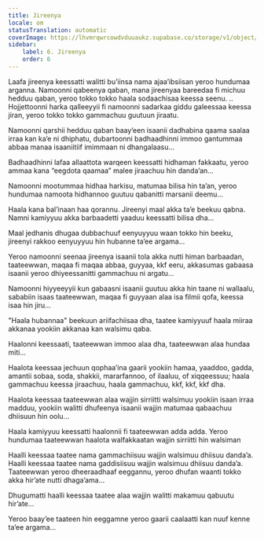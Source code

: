 ```yaml
---
title: Jireenya
locale: om
statusTranslation: automatic
coverImage: https://lhvmrqwrcowdvduuaukz.supabase.co/storage/v1/object/public/strapi-uploads/small_cover-tratado-de-psicologia-revolucionaria.webp-5e15e1cec4e0ebebcde5d7fc7565d8fd.webp
sidebar:
    label: 6. Jireenya
    order: 6
---
```

Laafa jireenya keessatti walitti bu’iinsa nama ajaa’ibsiisan yeroo hundumaa arganna. Namoonni qabeenya qaban, mana jireenyaa bareedaa fi michuu hedduu qaban, yeroo tokko tokko haala sodaachisaa keessa seenu. .. Hojjettoonni harka qalleeyyii fi namoonni sadarkaa giddu galeessaa keessa jiran, yeroo tokko tokko gammachuu guutuun jiraatu.

Namoonni qarshii hedduu qaban baay’een isaanii dadhabina qaama saalaa irraa kan ka’e ni dhiphatu, dubartoonni badhaadhinni immoo gantummaa abbaa manaa isaaniitiif imimmaan ni dhangalaasu...

Badhaadhinni lafaa allaattota warqeen keessatti hidhaman fakkaatu, yeroo ammaa kana “eegdota qaamaa” malee jiraachuu hin danda’an...

Namoonni mootummaa hidhaa harkisu, matumaa bilisa hin ta’an, yeroo hundumaa namoota hidhannoo guutuu qabanitti marsanii deemu...

Haala kana bal’inaan haa qorannu. Jireenyi maal akka ta’e beekuu qabna. Namni kamiyyuu akka barbaadetti yaaduu keessatti bilisa dha...

Maal jedhanis dhugaa dubbachuuf eenyuyyuu waan tokko hin beeku, jireenyi rakkoo eenyuyyuu hin hubanne ta’ee argama...

Yeroo namoonni seenaa jireenya isaanii tola akka nutti himan barbaadan, taateewwan, maqaa fi maqaa abbaa, guyyaa, kkf eeru, akkasumas gabaasa isaanii yeroo dhiyeessanitti gammachuu ni argatu...

Namoonni hiyyeeyyii kun gabaasni isaanii guutuu akka hin taane ni wallaalu, sababiin isaas taateewwan, maqaa fi guyyaan alaa isa filmii qofa, keessa isaa hin jiru...

"Haala hubannaa" beekuun ariifachiisaa dha, taatee kamiyyuuf haala miiraa akkanaa yookiin akkanaa kan walsimu qaba.

Haalonni keessaati, taateewwan immoo alaa dha, taateewwan alaa hundaa miti...

Haalota keessaa jechuun qophaa’ina gaarii yookiin hamaa, yaaddoo, gadda, amantii sobaa, soda, shakkii, mararfannoo, of ilaaluu, of xiqqeessuu; haala gammachuu keessa jiraachuu, haala gammachuu, kkf, kkf, kkf dha.

Haalota keessaa taateewwan alaa wajjin sirriitti walsimuu yookiin isaan irraa madduu, yookiin walitti dhufeenya isaanii wajjin matumaa qabaachuu dhiisuun hin oolu...

Haala kamiyyuu keessatti haalonnii fi taateewwan adda adda. Yeroo hundumaa taateewwan haalota walfakkaatan wajjin sirriitti hin walsiman

Haalli keessaa taatee nama gammachiisuu wajjin walsimuu dhiisuu danda’a. Haalli keessaa taatee nama gaddisiisuu wajjin walsimuu dhiisuu danda’a. Taateewwan yeroo dheeraadhaaf eeggannu, yeroo dhufan waanti tokko akka hir’ate nutti dhaga’ama...

Dhugumatti haalli keessaa taatee alaa wajjin walitti makamuu qabuutu hir’ate...

Yeroo baay’ee taateen hin eeggamne yeroo gaarii caalaatti kan nuuf kenne ta’ee argama...

